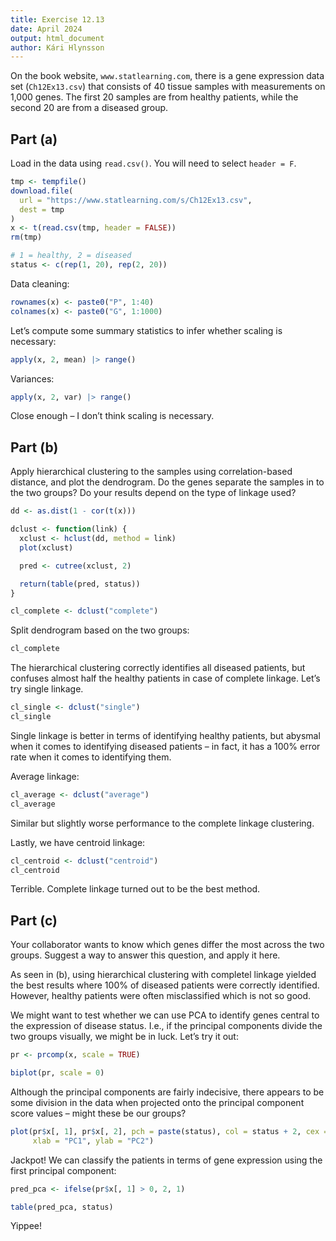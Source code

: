 ```yaml
---
title: Exercise 12.13
date: April 2024
output: html_document 
author: Kári Hlynsson
---
```


On the book website, `www.statlearning.com`, there is a gene expression data
set (`Ch12Ex13.csv`) that consists of 40 tissue samples with measurements on
1,000 genes. The first 20 samples are from healthy patients, while the second
20 are from a diseased group.

## Part (a)
Load in the data using `read.csv()`. You will need to select `header = F`.

```r
tmp <- tempfile()
download.file(
  url = "https://www.statlearning.com/s/Ch12Ex13.csv",
  dest = tmp
)
x <- t(read.csv(tmp, header = FALSE))
rm(tmp)

# 1 = healthy, 2 = diseased
status <- c(rep(1, 20), rep(2, 20))
```

Data cleaning:

```r
rownames(x) <- paste0("P", 1:40)
colnames(x) <- paste0("G", 1:1000)
```

Let's compute some summary statistics to infer whether scaling is necessary:

```r
apply(x, 2, mean) |> range()
```

Variances:

```r
apply(x, 2, var) |> range()
```

Close enough -- I don't think scaling is necessary.

## Part (b)
Apply hierarchical clustering to the samples using correlation-based distance,
and plot the dendrogram. Do the genes separate the samples in to the two
groups? Do your results depend on the type of linkage used?

```r
dd <- as.dist(1 - cor(t(x)))

dclust <- function(link) {
  xclust <- hclust(dd, method = link)
  plot(xclust)

  pred <- cutree(xclust, 2)

  return(table(pred, status))
}

cl_complete <- dclust("complete")
```

Split dendrogram based on the two groups:

```r
cl_complete
```

The hierarchical clustering correctly identifies all diseased patients, but
confuses almost half the healthy patients in case of complete linkage. Let's
try single linkage.

```r
cl_single <- dclust("single")
cl_single
```

Single linkage is better in terms of identifying healthy patients, but abysmal
when it comes to identifying diseased patients -- in fact, it has a 100% error
rate when it comes to identifying them.

Average linkage:

```r
cl_average <- dclust("average")
cl_average
```

Similar but slightly worse performance to the complete linkage clustering.

Lastly, we have centroid linkage:

```r
cl_centroid <- dclust("centroid")
cl_centroid
```

Terrible. Complete linkage turned out to be the best method.

## Part (c)
Your collaborator wants to know which genes differ the most across the two
groups. Suggest a way to answer this question, and apply it here.

As seen in (b), using hierarchical clustering with completel linkage yielded
the best results where 100% of diseased patients were correctly identified.
However, healthy patients were often misclassified which is not so good.

We might want to test whether we can use PCA to identify genes central to the
expression of disease status. I.e., if the principal components divide the
two groups visually, we might be in luck. Let's try it out:

```r
pr <- prcomp(x, scale = TRUE)

biplot(pr, scale = 0)
```

Although the principal components are fairly indecisive, there appears to be
some division in the data when projected onto the principal component score
values -- might these be our groups?

```r
plot(pr$x[, 1], pr$x[, 2], pch = paste(status), col = status + 2, cex = 1.5,
     xlab = "PC1", ylab = "PC2")
```

Jackpot! We can classify the patients in terms of gene expression using the
first principal component:

```r
pred_pca <- ifelse(pr$x[, 1] > 0, 2, 1)

table(pred_pca, status)
```

Yippee!
